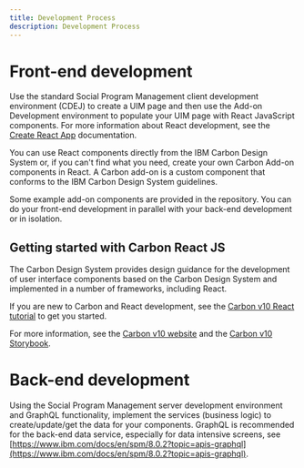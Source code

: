 ```yaml
---
title: Development Process
description: Development Process
---
```


# Front-end development

Use the standard Social Program Management client development environment (CDEJ) to create a UIM page and then use the Add-on Development environment to populate your UIM page with React JavaScript components. For more information about React development, see the [Create React App](https://github.com/facebook/create-react-app/blob/main/packages/cra-template/template/README.md) documentation.

You can use React components directly from the IBM Carbon Design System or, if you can't find what you need, create your own Carbon Add-on components in React. A Carbon add-on is a custom component that conforms to the IBM Carbon Design System guidelines. 

Some example add-on components are provided in the repository. You can do your front-end development in parallel with your back-end development or in isolation.

## Getting started with Carbon React JS

The Carbon Design System provides design guidance for the development of user interface components based on the Carbon Design System and implemented in a number of frameworks, including React.

If you are new to Carbon and React development, see the [Carbon v10 React tutorial](https://v10.carbondesignsystem.com/developing/react-tutorial/overview/) to get you started.

For more information, see the [Carbon v10 website](https://v10.carbondesignsystem.com/) and the [Carbon v10 Storybook](https://v10-react.carbondesignsystem.com/?path=/story/getting-started--welcome).
  
# Back-end development

Using the Social Program Management server development environment and GraphQL functionality, implement the services (business logic) to create/update/get the data for your components. GraphQL is recommended for the back-end data service, especially for data intensive screens, see [https://www.ibm.com/docs/en/spm/8.0.2?topic=apis-graphql](https://www.ibm.com/docs/en/spm/8.0.2?topic=apis-graphql).
